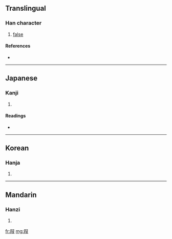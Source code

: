 ==Translingual==

===Han character===
{{Han char|rn=29|rad=又|as=07|sn=9|four=|canj=口尸尸水 (RSSE)}}

# [[false]]

====References====
* {{Han ref|kx=0166.110|dkj=03165|dj=0378.050|hdz=10398.040|uh=53DA|ud=21466}}

----

==Japanese==

===Kanji===
{{ja-kanji|grade=|rs=又07}}

# {{defn|Japanese}}

====Readings====
* {{ja-readings|on=[[か]] (ka), [[け]] (ke), [[げ]] (ge)|kun=[[かりる]] (kariru), [[かす]] (kasu)}}

----

==Korean==

===Hanja===
{{ko-hanja|hangeul=가|rv=ga|mr=ka}}

# {{defn|Korean}}

----

==Mandarin==

===Hanzi===
{{cmn-hanzi|pin=[[jiǎ]] ([[jia3]])|wg=chia<sup>3</sup>}}

# {{defn|Mandarin}}

[[fr:叚]]
[[mg:叚]]